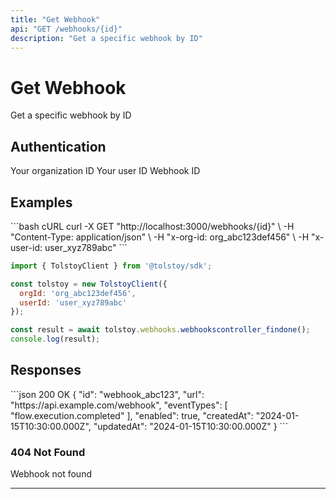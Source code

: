 ```yaml
---
title: "Get Webhook"
api: "GET /webhooks/{id}"
description: "Get a specific webhook by ID"
---
```


# Get Webhook

Get a specific webhook by ID

## Authentication

<ParamField header="x-org-id" type="string" required>
  Your organization ID
</ParamField>

<ParamField header="x-user-id" type="string" required>
  Your user ID
</ParamField>

<ParamField path="id" type="string" required>
  Webhook ID
</ParamField>



## Examples

<CodeGroup>
```bash cURL
curl -X GET "http://localhost:3000/webhooks/{id}" \
  -H "Content-Type: application/json" \
  -H "x-org-id: org_abc123def456" \
  -H "x-user-id: user_xyz789abc"
```

```javascript JavaScript SDK
import { TolstoyClient } from '@tolstoy/sdk';

const tolstoy = new TolstoyClient({
  orgId: 'org_abc123def456',
  userId: 'user_xyz789abc'
});

const result = await tolstoy.webhooks.webhookscontroller_findone();
console.log(result);
```
</CodeGroup>

## Responses

<ResponseExample>
```json 200 OK
{
  "id": "webhook_abc123",
  "url": "https://api.example.com/webhook",
  "eventTypes": [
    "flow.execution.completed"
  ],
  "enabled": true,
  "createdAt": "2024-01-15T10:30:00.000Z",
  "updatedAt": "2024-01-15T10:30:00.000Z"
}
```
</ResponseExample>

### 404 Not Found

Webhook not found

---

<Snippet file="api-footer.mdx" />
